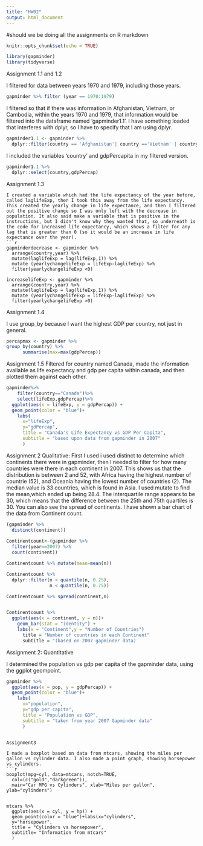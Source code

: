 ```yaml
---
title: "HW02"
output: html_document
---
```

#should we be doing all the assignments on R markdown
```r
knitr::opts_chunk$set(echo = TRUE)
```
```r
library(gapminder)
library(tidyverse)
```
Assignment 1.1 and 1.2

I filtered for data between years 1970 and 1979, including those years.
```r
gapminder %>% filter (year == 1970:1979)
```

I filtered so that if there was information in Afghanistan, Vietnam, or Cambodia, within the years 1970 and 1979, that information would be filtered into the dataframe named 'gapminder1.1'. I have something loaded that interferes with dplyr, so I have to specify that I am using dplyr. 
 
```r
gapminder1.1 <- gapminder %>% 
  dplyr::filter(country == 'Afghanistan'| country =='Vietnam' | country == 'Cambodia' && year == 1970:1979)
```
I included the variables 'country' and gdpPercapita in my filtered version.
```r
gapminder1.1 %>%
  dplyr::select(country,gdpPercap)
```
Assignment 1.3
```
I created a variable which had the life expectancy of the year before, called laglifeExp, then I took this away from the life expectancy. This created the yearly change in life expectance, and then I filtered out the positive change so I was only left with the decrease in population. It also said make a variable that is positive in the instructions, but I didn't know why they wanted that, so underneath is the code for increased life expectancy, which shows a filter for any lag that is greater than 0 (so it would be an increase in life expectance over the year).
```r
gapminderdecrease <- gapminder %>%
  arrange(country,year) %>%
  mutate(laglifeExp = lag(lifeExp,1)) %>%
  mutate (yearlychangelifeExp = lifeExp-laglifeExp) %>%
  filter(yearlychangelifeExp <0) 

increaselifeExp <- gapminder %>%
  arrange(country,year) %>%
  mutate(laglifeExp = lag(lifeExp,1)) %>%
  mutate (yearlychangelifeExp = lifeExp-laglifeExp) %>%
  filter(yearlychangelifeExp >0)
```

Assignment 1.4

I use group_by because I want the highest GDP per country, not just in general.
```r
percapmax <- gapminder %>%  
group_by(country) %>% 
      summarise(max=max(gdpPercap))
```

Assignment 1.5
Filtered for country named Canada, made the information available as life expectancy and gdp per capita within canada, and then plotted them against each other.

```r
gapminder%>% 
    filter(country=="Canada")%>% 
    select(lifeExp,gdpPercap)%>% 
  ggplot(aes(x = lifeExp, y = gdpPercap)) + 
  geom_point(color = "blue")+
    labs(
      x="lifeExp",
      y="gdPercap",
      title = "Canada's Life Expectancy vs GDP Per Capita",
      subtitle = "based upon data from gapminder in 2007"
      )
```


Assignment 2
Qualitative:
First I used i used distinct to determine which continents there were in gapminder, then I needed to filter for how many countries were there in each continent in 2007. This shows us that the distribution is between 2 and 52, with Africa having the highest number of countrie (52), and Oceania having the lowest number of countries (2). The median value is 33 countries, which is found in Asia. I used mutate to find the mean,which ended up being 28.4. The interquartile range appears to be 30, which means that the difference between the 25th and 75th quartiles is 30. You can also see the spread of continents. I have shown a bar chart of the data from Continent count.
```r
(gapminder %>%
  distinct(continent))
 
Continentcount<-(gapminder %>% 
  filter(year==2007) %>%
  count(continent)) 

Continentcount %>% mutate(mean=mean(n))

Continentcount %>% 
  dplyr::filter(n > quantile(n, 0.25), 
                n < quantile(n, 0.75))

Continentcount %>% spread(continent,n)


Continentcount %>% 
  ggplot(aes(x = continent, y = n))+
    geom_bar(stat = "identity") +
    labs(x = "Continent",y = "Number of Countries")
      title = "Number of countries in each Continent"
      subtitle = "(based on 2007 gapminder data)


```
Assignment 2: Quantitative 


I determined the population vs gdp per capita of the gapminder data, using the ggplot geompoint. 

```r
gapminder %>% 
  ggplot(aes(x = pop, y = gdpPercap)) + 
  geom_point(color = "blue")+
    labs(
      x="population",
      y="gdp per capita",
      title = "Population vs GDP",
      subtitle = "taken from year 2007 Gapminder data"
      )
```


```

Assignment3

I made a boxplot based on data from mtcars, showing the miles per gallon vs cylinder data. I also made a point graph, showing horsepower vs cylinders.
```r
boxplot(mpg~cyl, data=mtcars, notch=TRUE,
  col=(c("gold","darkgreen")),
  main="Car MPG vs Cylinders", xlab="Miles per gallon", ylab="cylinders")


mtcars %>% 
  ggplot(aes(x = cyl, y = hp)) + 
  geom_point(color = "blue")+labs(x="cylinders",
  y="horsepower",
  title = "Cylinders vs horsepower",
  subtitle= "Information from mtcars"
  )

```
